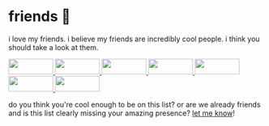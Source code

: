 # friends 💚

i love my friends. i believe my friends are incredibly cool people. i think you should take a look at them.

<div className="badge-grid">
    <a href="https://arciniega.one" target="_blank" rel="noopener nofollow">
        <img src="/static/img/88x31/chloe.png" width="88" height="31" />
    </a>
    <a href="https://lylythii.com" target="_blank" rel="noopener nofollow">
        <img src="/static/img/88x31/lily.png" width="88" height="31" />
    </a>
    <a href="https://youtu.be/K6TtKNB1fWg" target="_blank" rel="noopener nofollow">
        <img src="/static/img/88x31/lynne.png" width="88" height="31" />
    </a>
    <a href="https://nax.dev" target="_blank" rel="noopener nofollow">
        <img src="/static/img/88x31/nax.png" width="88" height="31" />
    </a>
    <a href="https://github.com/unclamped/" target="_blank" rel="noopener nofollow">
        <img src="/static/img/88x31/maru.png" width="88" height="31" />
    </a>
    <a href="https://estrogen.monster/" target="_blank" rel="noopener nofollow">
        <img src="/static/img/88x31/mopi.jpg" width="88" height="31" />
    </a>
    <a href="https://oomfie.town/" target="_blank" rel="noopener nofollow">
        <img src="/static/img/88x31/amy.gif" width="88" height="31" />
    </a>
</div>

do you think you're cool enough to be on this list? or are we already friends and is this list clearly missing your amazing presence? [let me know](/contact)!